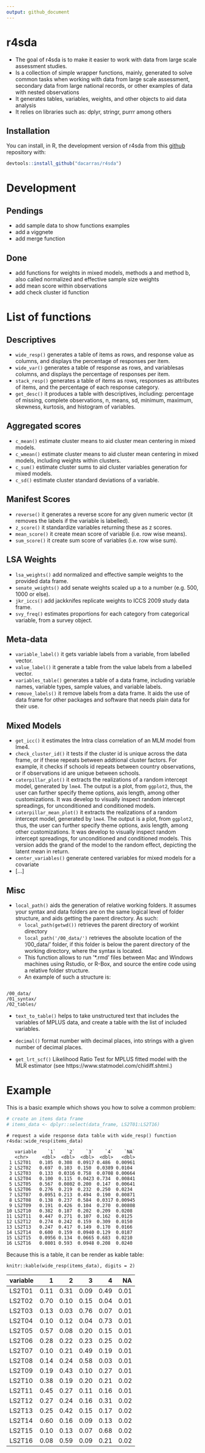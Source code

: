 ```yaml
---
output: github_document
---
```


# r4sda

- The goal of r4sda is to make it easier to work with data from large scale assessment studies.
- Is a collection of simple wrapper functions, mainly, generated to solve common tasks when working with data from large scale assessment, secondary data from large national records, or other examples of data with nested observations
- It generates tables, variables, weights, and other objects to aid data analysis
- It relies on libraries such as: dplyr, stringr, purrr among others


## Installation

You can install, in R, the development version of r4sda from this [github](https://github.com/dacarras/r4sda) repository with:

``` r
devtools::install_github("dacarras/r4sda")
```

# Development

## Pendings

- add sample data to show functions examples
- add a viggnete
- add merge function

## Done

- add functions for weights in mixed models, methods a and method b, also called normalized and effective sample size weights
- add mean score within observations
- add check cluster id function

# List of functions

## Descriptives

- `wide_resp()` generates a table of items as rows, and response value as columns, and displays the percentage of responses per item.
- `wide_var()` generates a table of response as rows, and variablesas columns, and displays the percentage of responses per item.
- `stack_resp()` generates a table of items as rows, responses as attributes of items, and the percentage of each response category.
- `get_desc()` it produces a table with descriptives, including: percentage of missing, complete observations, n, means, sd, minimum, maximum, skewness, kurtosis, and histogram of variables.

## Aggregated scores

- `c_mean()` estimate cluster means to aid cluster mean centering in mixed models.
- `c_wmean()` estimate cluster means to aid cluster mean centering in
    mixed models, including weights within clusters.
- `c_sum()` estimate cluster sums to aid cluster variables generation for mixed models.
- `c_sd()` estimate cluster standard deviations of a variable.

## Manifest Scores

- `reverse()` it generates a reverse score for any given numeric vector (it removes the labels if the variable is labelled).
- `z_score()` it standardize variables returning these as z scores.
- `mean_score()` it create mean score of variable (i.e. row wise means).
- `sum_score()` it create sum score of variables (i.e. row wise sum).

## LSA Weights

- `lsa_weights()` add normalized and effective sample weights to the provided data frame.
- `senate_weights()` add senate weights scaled up a to a number (e.g. 500, 1000 or else).
- `jkr_iccs()` add jackknifes replicate weights to ICCS 2009 study data frame.
- `svy_freq()` estimates proportions for each category from categorical variable, from a survey object.


## Meta-data

- `variable_label()` it gets variable labels from a variable, from labelled vector.
- `value_label()` it generate a table from the value labels from a labelled vector.
- `variables_table()` generates a table of a data frame, including variable names, variable types, sample values, and variable labels.
- `remove_labels()` it remove labels from a data frame. It aids the use of data frame for other packages and software that needs plain data for their use.

## Mixed Models

- `get_icc()` it estimates the Intra class correlation of an MLM model from lme4.
- `check_cluster_id()` it tests if the cluster id is unique across the data frame, or if these repeats between addtional cluster factors. For example, it checks if schools id repeats between country observations, or if observations id are unique between schools.
- `caterpillar_plot()` it extracts the realizations of a random intercept model, generated by `lme4`. The output is a plot, from `ggplot2`, thus, the user can further specify theme options, axis length, among other customizations. It was develop to visually inspect random intercept spreadings, for unconditioned and conditioned models. 
- `caterpillar_mean_plot()` it extracts the realizations of a random intercept model, generated by `lme4`. The output is a plot, from `ggplot2`, thus, the user can further specify theme options, axis length, among other customizations. It was develop to visually inspect random intercept spreadings, for unconditioned and conditioned models. This version adds the grand of the model to the random effect, depicting the latent mean in return.
- `center_variables()` generate centered variables for mixed models for a covariate
- [...]

## Misc

- `local_path()` aids the generation of relative working folders. It assumes your syntax and data folders are on the same logical level of folder structure, and aids getting the parent directory. As such:
   + `local_path(getwd())` retrieves the parent directory of workint directory
   + `local_path('/00_data/')` retrieves the absolute location of the '/00_data/' folder, if this folder is below the parent directory of the working directory, where the syntax is located.
   + This function allows to run '*.rmd' files between Mac and Windows machines using Rstudio, or R-Box, and source the entire code using a relative folder structure.
   + An example of such a structure is:

```text

/00_data/
/01_syntax/
/02_tables/

```

- `text_to_table()` helps to take unstructured text that includes the variables of MPLUS data, and create a table with the list of included variables.

- `decimal()` format number with decimal places, into strings with a given number of decimal places.

- `get_lrt_scf()` Likelihood Ratio Test for MPLUS fitted model with the MLR estimator (see https://www.statmodel.com/chidiff.shtml.)

# Example

This is a basic example which shows you how to solve a common problem:

```r
# create an items data frame
# items_data <- dplyr::select(data_frame, LS2T01:LS2T16)

```



```text
# request a wide response data table with wide_resp() function
r4sda::wide_resp(items_data)

   variable    `1`    `2`    `3`    `4`    `NA`
   <chr>     <dbl>  <dbl>  <dbl>  <dbl>   <dbl>
 1 LS2T01   0.105  0.308  0.0917 0.486  0.00961
 2 LS2T02   0.697  0.103  0.150  0.0389 0.0104 
 3 LS2T03   0.133  0.0316 0.758  0.0708 0.00664
 4 LS2T04   0.100  0.115  0.0423 0.734  0.00841
 5 LS2T05   0.567  0.0802 0.200  0.147  0.00641
 6 LS2T06   0.276  0.219  0.232  0.250  0.0234 
 7 LS2T07   0.0951 0.213  0.494  0.190  0.00871
 8 LS2T08   0.138  0.237  0.584  0.0317 0.00945
 9 LS2T09   0.191  0.426  0.104  0.270  0.00808
10 LS2T10   0.382  0.187  0.202  0.209  0.0208 
11 LS2T11   0.447  0.271  0.107  0.162  0.0125 
12 LS2T12   0.274  0.242  0.159  0.309  0.0150 
13 LS2T13   0.247  0.417  0.149  0.170  0.0166 
14 LS2T14   0.600  0.159  0.0940 0.129  0.0187 
15 LS2T15   0.0956 0.134  0.0665 0.683  0.0210 
16 LS2T16   0.0801 0.593  0.0948 0.208  0.0240 
```

Because this is a table, it can be render as kable table: 

```text
knitr::kable(wide_resp(items_data), digits = 2)

```

|variable |    1|    2|    3|    4|   NA|
|:--------|----:|----:|----:|----:|----:|
|LS2T01   | 0.11| 0.31| 0.09| 0.49| 0.01|
|LS2T02   | 0.70| 0.10| 0.15| 0.04| 0.01|
|LS2T03   | 0.13| 0.03| 0.76| 0.07| 0.01|
|LS2T04   | 0.10| 0.12| 0.04| 0.73| 0.01|
|LS2T05   | 0.57| 0.08| 0.20| 0.15| 0.01|
|LS2T06   | 0.28| 0.22| 0.23| 0.25| 0.02|
|LS2T07   | 0.10| 0.21| 0.49| 0.19| 0.01|
|LS2T08   | 0.14| 0.24| 0.58| 0.03| 0.01|
|LS2T09   | 0.19| 0.43| 0.10| 0.27| 0.01|
|LS2T10   | 0.38| 0.19| 0.20| 0.21| 0.02|
|LS2T11   | 0.45| 0.27| 0.11| 0.16| 0.01|
|LS2T12   | 0.27| 0.24| 0.16| 0.31| 0.02|
|LS2T13   | 0.25| 0.42| 0.15| 0.17| 0.02|
|LS2T14   | 0.60| 0.16| 0.09| 0.13| 0.02|
|LS2T15   | 0.10| 0.13| 0.07| 0.68| 0.02|
|LS2T16   | 0.08| 0.59| 0.09| 0.21| 0.02|
